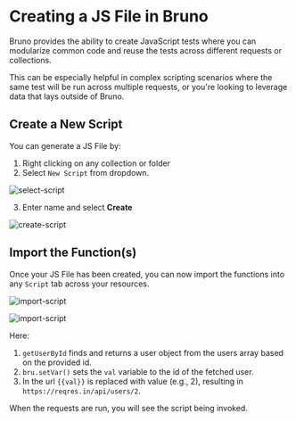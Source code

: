 
# Creating a JS File in Bruno <PremiumBadge />

Bruno provides the ability to create JavaScript tests where you can modularize common code and reuse the tests across different requests or collections.

This can be especially helpful in complex scripting scenarios where the same test will be run across multiple requests, or you're looking to leverage data that lays outside of Bruno.

## Create a New Script

You can generate a JS File by:

1. Right clicking on any collection or folder
2. Select `New Script` from dropdown.

![select-script](/screenshots/create-js-file/new-script.webp)

3. Enter name and select **Create**

![create-script](/screenshots/create-js-file/sample-js.webp)

## Import the Function(s)

Once your JS File has been created, you can now import the functions into any `Script` tab across your resources.

![import-script](/screenshots/create-js-file/js-file.webp)

![import-script](/screenshots/create-js-file/import-js-file.webp)

Here:

1. `getUserById` finds and returns a user object from the users array based on the provided id.
2. `bru.setVar()` sets the `val` variable to the id of the fetched user.
3. In the url `{{val}}` is replaced with value (e.g., 2), resulting in `https://reqres.in/api/users/2`.

When the requests are run, you will see the script being invoked.
